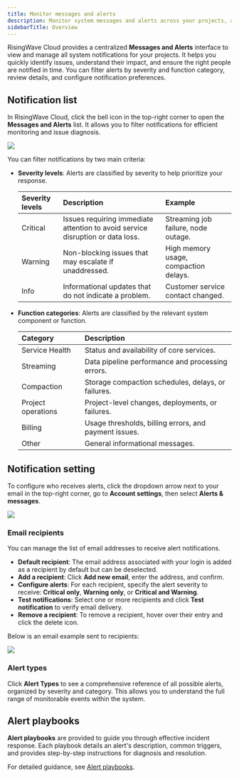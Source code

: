 ```yaml
---
title: Monitor messages and alerts
description: Monitor system messages and alerts across your projects, and set who gets notified by email.
sidebarTitle: Overview
---
```


RisingWave Cloud provides a centralized **Messages and Alerts** interface to view and manage all system notifications for your projects. It helps you quickly identify issues, understand their impact, and ensure the right people are notified in time. You can filter alerts by severity and function category, review details, and configure notification preferences.

## Notification list

In RisingWave Cloud, click the bell icon in the top-right corner to open the **Messages and Alerts** list. It allows you to filter notifications for efficient monitoring and issue diagnosis.

<Frame>
  <img src="/images/cloud/messages-and-alerts/messages_list.png" />
</Frame>

You can filter notifications by two main criteria:

- **Severity levels**: Alerts are classified by severity to help prioritize your response.

    | Severity levels| Description      | Example     |
    |:---------------|:-----------------|:------------|
    | Critical       | Issues requiring immediate attention to avoid service disruption or data loss. | Streaming job failure, node outage.   |
    | Warning        | Non-blocking issues that may escalate if unaddressed.                     | High memory usage, compaction delays. |
    | Info        | Informational updates that do not indicate a problem.                     | Customer service contact changed.  |


- **Function categories**: Alerts are classified by the relevant system component or function.

    | Category           | Description   |
    |:------------------|:---------------|
    | Service Health     | Status and availability of core services.        |
    | Streaming          | Data pipeline performance and processing errors.                   |
    | Compaction         | Storage compaction schedules, delays, or failures.                 |
    | Project operations | Project-level changes, deployments, or failures.   |
    | Billing            | Usage thresholds, billing errors, and payment issues.              |
    | Other            | General informational messages.              |

## Notification setting

To configure who receives alerts, click the dropdown arrow next to your email in the top-right corner, go to **Account settings**, then select **Alerts & messages**.

<Frame>
  <img src="/images/cloud/messages-and-alerts/messages_settings.png" />
</Frame>

### Email recipients

You can manage the list of email addresses to receive alert notifications.

- **Default recipient**: The email address associated with your login is added as a recipient by default but can be deselected.
- **Add a recipient**: Click **Add new email**, enter the address, and confirm.
- **Configure alerts**: For each recipient, specify the alert severity to receive: **Critical only**, **Warning only**, or **Critical and Warning**.
- **Test notifications**: Select one or more recipients and click **Test notification** to verify email delivery.
- **Remove a recipient**: To remove a recipient, hover over their entry and click the delete icon.

Below is an email example sent to recipients:

<Frame>
  <img src="/images/cloud/messages-and-alerts/messages_email.png" />
</Frame>

### Alert types

Click **Alert Types** to see a comprehensive reference of all possible alerts, organized by severity and category. This allows you to understand the full range of monitorable events within the system.

## Alert playbooks

**Alert playbooks** are provided to guide you through effective incident response. Each playbook details an alert's description, common triggers, and provides step-by-step instructions for diagnosis and resolution.

For detailed guidance, see [Alert playbooks](/cloud/alert-playbooks).
